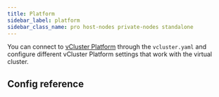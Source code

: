 ```yaml
---
title: Platform
sidebar_label: platform
sidebar_class_name: pro host-nodes private-nodes standalone
---
```




<ProAdmonition/>

<!-- vale off -->
You can connect to [vCluster Platform](/platform/) through the `vcluster.yaml` and configure different
vCluster Platform settings that work with the virtual cluster.
<!-- vale on -->

## Config reference

<Platform />
